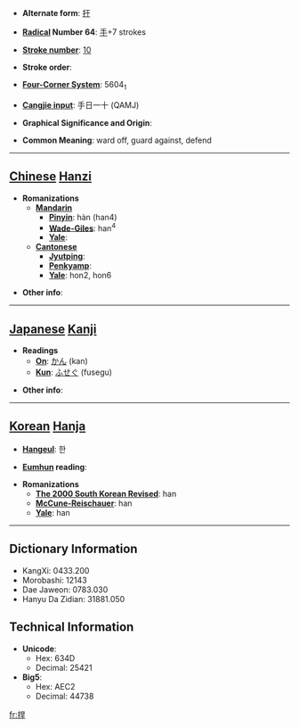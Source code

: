 * '''Alternate form''': [[扞]]

* '''[[Wiktionary:Chinese radical index| Radical]] Number 64''': [[Wiktionary:Chinese radical index 手|手]]+7 strokes

* '''[[Wiktionary:Chinese total strokes index|Stroke number]]''': [[Wiktionary:Chinese total strokes index 10|10]]

* '''Stroke order''': 

* '''[[Wiktionary:Chinese four corner index|Four-Corner System]]''': 5604<sub>1</sub>

* '''[[Wiktionary:Chinese Cangjie index|Cangjie input]]''': 手日一十 (QAMJ)

* '''Graphical Significance and Origin''': 

* '''Common Meaning''': ward off, guard against, defend

----

== [[Chinese]] [[Hanzi]] ==

* '''Romanizations'''
** '''[[Mandarin]]'''
*** '''[[Pinyin]]''': hàn (han4)
*** '''[[Wade-Giles]]''': han<sup>4</sup>
*** '''[[Yale]]''': 
** '''[[Cantonese]]'''
*** '''[[Jyutping]]''':
*** '''[[Penkyamp]]''': 
*** '''[[Yale]]''': hon2, hon6

* '''Other info''': 

----

== [[Japanese]] [[Kanji]] ==

* '''Readings'''
** '''[[On]]''': [[かん]] (kan)
** '''[[Kun]]''': [[ふせぐ]] (fusegu)

* '''Other info''':  

----

== [[Korean]] [[Hanja]] ==

* '''[[Hangeul]]''': 한

* '''[[Eumhun]] reading''': 

* '''Romanizations'''
** '''[[The 2000 South Korean Revised Romanization|The 2000 South Korean Revised]]''': han
** '''[[McCune-Reischauer]]''': han
** '''[[Yale]]''': han

----

== Dictionary Information ==

* KangXi: 0433.200
* Morobashi: 12143
* Dae Jaweon: 0783.030
* Hanyu Da Zidian: 31881.050

== Technical Information ==

* '''Unicode''':
** Hex: 634D
** Decimal: 25421
* '''Big5''':
** Hex: AEC2
** Decimal: 44738

[[fr:捍]]